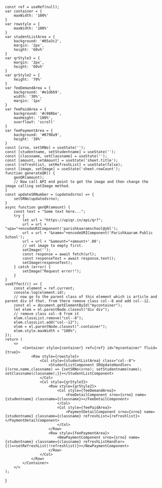 
    const ref = useRef(null);
    var container = {
        maxWidth: '100%'
    }
    var rowstyle = {
        maxWidth: '100%'
    }
    var studentListArea = {
        background: '#85a3c2',
        margin: '2px',
        height: '60vh'
    }
    var qrStyle3 = {
        margin: '2px',
        height: '60vh'
    }
    var qrStyle2 = {
        height: '70%'
    }
    var feeDemandArea = {
        background: '#e1d6b9',
        width: '30%',
        margin: '1px'
    }
    var feePaidArea = {
        background: '#c988be',
        maxHeight: '100%',
        overflowY: 'scroll'
    }
    var feePaymentArea = {
        background: '#8798a9',
        height: '30%'
    }
    const [srno, setSRNo] = useState('');
    const [studentname, setStudentname] = useState('');
    const [classname, setClassname] = useState('');
    const [amount, setAmount] = useState('sheet.title');
    const [refreshlist, setRefreshList] = useState(false);
    const [image, setImage] = useState('sheet.rowCount');
    function generateQR() {
        genQR(amount);
        // Now call API end point to get the image and then change the image calling setImage method.
    }
    const updateSRNumber = (updatedsrno) => {
        setSRNo(updatedsrno);
    }
    async function genQR(amount) {
        const text = "Some text here...";
        try {
            let url = "https://upiqr.in/api/qr?";
            url = url + "vpa="+encodeURIComponent('parishkaaramschool@ybl');
            url = url + "&name="+encodeURIComponent('Parishkaaram Public School');
            url = url + "&amount="+amount+'.00';
            // set image to empty first.
            setImage('');
            const response = await fetch(url);
            const responseText = await response.text();
            setImage(responseText);
        } catch (error) {
            setImage("Request error!");
        }
    }
    useEffect(() => {
        const element = ref.current;
        console.log(element.id);
        // now go to the parent class of this element which is article and parent div of that. from there remove class col--8 and add col--12.
        const el = document.getElementById("mycontainer");
        let elem = el.parentNode.closest("div div");
        // remove class col--8 from it
        elem.classList.remove("col--8");
        elem.classList.add("col--12");
        elem = el.parentNode.closest(".container");
        elem.style.maxWidth = "100%";
    });
    return (
        <>
            <Container style={container} ref={ref} id="mycontainer" fluid={true}>
                <Row style={rowstyle}>
                    <Col style={studentListArea} class="col--8">
                        <StudentListComponent SRUpdateHandler={(srno,name,classname) => {setSRNo(srno); setStudentname(name); setClassname(classname);}}></StudentListComponent>
                    </Col>
                    <Col style={qrStyle3}>
                        <Row style={qrStyle2}>
                            <Col style={feeDemandArea}>
                                <FeeDetailComponent srno={srno} name={studentname} classname={classname}></FeeDetailComponent>
                            </Col>
                            <Col style={feePaidArea}>
                                <PaymentDetailComponent srno={srno} name={studentname} classname={classname} refreshList={refreshlist}></PaymentDetailComponent>
                            </Col>
                        </Row>
                        <Row style={feePaymentArea}>
                            <NewPaymentComponent srno={srno} name={studentname} classname={classname} refreshListHandler={()=>setRefreshList(!refreshlist)}></NewPaymentComponent>
                        </Row>
                    </Col>
                </Row>
            </Container>
        </>
    );
}

<FeeDetailsPage/>
